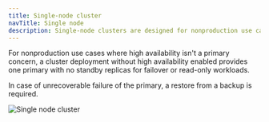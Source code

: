 ```yaml
---
title: Single-node cluster
navTitle: Single node
description: Single-node clusters are designed for nonproduction use cases where high availability isn't a primary concern.
---
```


For nonproduction use cases where high availability isn't a primary concern, a cluster deployment without high availability enabled provides one primary with no standby replicas for failover or read-only workloads. 

In case of unrecoverable failure of the primary, a restore from a backup is required. 

![Single node cluster](../../images/single-node.svg)
